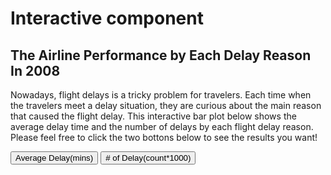 # Interactive component

## The Airline Performance by Each Delay Reason In 2008

Nowadays, flight delays is a tricky problem for travelers. Each time when the travelers meet a delay situation, they are curious about the main reason that caused the flight delay. This interactive bar plot below shows the average delay time and the number of delays by each flight delay reason. Please feel free to click the two bottons below to see the results you want! 
         
<meta charset="utf-8">

<script src="https://d3js.org/d3.v5.js"></script>

<button onclick="update(data1)">Average Delay(mins)</button>
<button onclick="update(data2)"># of Delay(count*1000)</button>

<div id="my_dataviz"></div>


<script>

var data1 = [
   {group: "LateAircraft", value: 20.97670989},
   {group: "NAS", value: 16.1584616},
   {group: "Carrier", value: 15.7529572},
   {group: "Weather", value: 2.93824316},
   {group: "Security", value: 0.08045906}
];

var data2 = [
   {group: "LateAircraft", value: 27.2085},
   {group: "NAS", value: 27.5652},
   {group: "Carrier", value: 25.8289},
   {group: "Weather", value: 3.7599},
   {group: "Security", value: 0.2746}
];

var margin = {top: 30, right: 30, bottom: 70, left: 60},
    width = 460 - margin.left - margin.right,
    height = 400 - margin.top - margin.bottom;

var svg = d3.select("#my_dataviz")
  .append("svg")
    .attr("width", width + margin.left + margin.right)
    .attr("height", height + margin.top + margin.bottom)
  .append("g")
    .attr("transform",
          "translate(" + margin.left + "," + margin.top + ")");

var x = d3.scaleBand()
  .range([ 0, width ])
  .domain(data1.map(function(d) { return d.group; }))
  .padding(0.2);
svg.append("g")
  .attr("transform", "translate(0," + height + ")")
  .call(d3.axisBottom(x))

var y = d3.scaleLinear()
  .domain([0, 30])
  .range([ height, 0]);
svg.append("g")
  .attr("class", "myYaxis")
  .call(d3.axisLeft(y));

function update(data) {

  var u = svg.selectAll("rect")
    .data(data)

  u
    .enter()
    .append("rect")
    .merge(u)
    .transition()
    .duration(1000)
      .attr("x", function(d) { return x(d.group); })
      .attr("y", function(d) { return y(d.value); })
      .attr("width", x.bandwidth())
      .attr("height", function(d) { return height - y(d.value); })
      .attr("fill", "steelblue")
}

update(data1)

</script>
